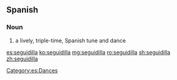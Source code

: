 ==Spanish==

===Noun===
{{es-noun|f}}

# a lively, triple-time, Spanish tune and dance

[[Category:es:Dances]]

[[es:seguidilla]]
[[ko:seguidilla]]
[[mg:seguidilla]]
[[ro:seguidilla]]
[[sh:seguidilla]]
[[zh:seguidilla]]